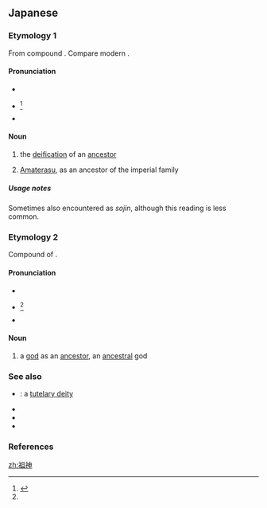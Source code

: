 ==Japanese==

===Etymology 1===
{{ja-kanjitab|そ|しん|yomi=on}}
From {{etyl|ltc|ja|sort=そしん}} compound {{m|ltc|祖神|tr=*tzǒ *jhin}}. Compare modern {{cog|cmn|祖神|tr=zǔshén}}.

====Pronunciation====
* {{l|ja|sc=Latn|音読み|On'yomi}}
* {{ja-accent-common|a|そ|しん}}<ref name="DJR">{{R:Daijirin}}</ref>
* {{IPA|lang=ja|[so̞ɕĩɴ]}}

====Noun====
{{ja-noun|そしん}}

# {{lb|ja|mythology|Shinto|sort=そしん}} the [[deification]] of an [[ancestor]]
# {{lb|ja|mythology|Shinto|sort=そしん}} [[Amaterasu]], as an ancestor of the imperial family

=====Usage notes=====
Sometimes also encountered as ''sojin'', although this reading is less common.

===Etymology 2===
{{ja-kanjitab|おや|かみ|k2=がみ|yomi=kun}}
Compound of {{compound|lang=ja|sort=おやがみ|祖|tr1=oya|t1=parent; forebear, ancestor|神|tr2=kami|t2=god, spirit}}. {{rendaku2|sort=おやがみ|kami|gami}}

====Pronunciation====
* {{l|ja|sc=Latn|訓読み|Kun'yomi}}
* {{ja-accent-common|n|お|や|がみ}}<ref name="DJR"/>
* {{IPA|lang=ja|[o̞ja̠ŋa̠mi]}}

====Noun====
{{ja-noun|おやがみ}}

# a [[god]] as an [[ancestor]], an [[ancestral]] god

===See also===
* {{ja-l|守護神|しゅごしん|shugoshin}}: a [[tutelary deity]]
* {{pedialite|Veneration of the dead}}
* {{pedialite|Bon Festival}}
* {{pedialite|Shintō}}

===References===
<references/>

[[zh:祖神]]